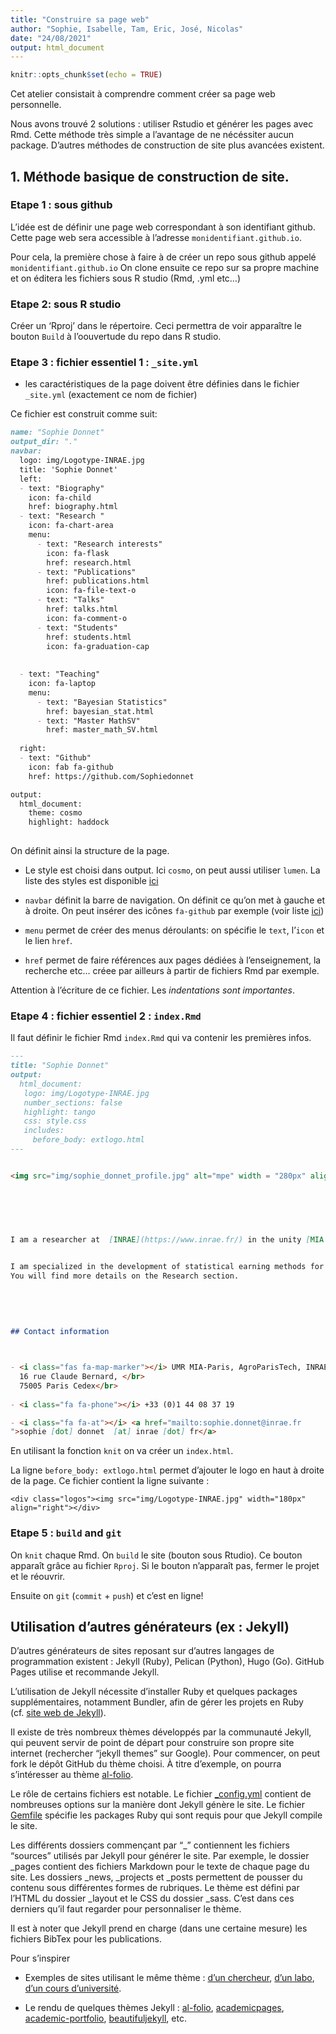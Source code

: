 ```yaml
---
title: "Construire sa page web"
author: "Sophie, Isabelle, Tam, Eric, José, Nicolas"
date: "24/08/2021"
output: html_document
---
```


```r
knitr::opts_chunk$set(echo = TRUE)
```

Cet atelier consistait à comprendre comment créer sa page web personnelle. 

Nous avons trouvé 2 solutions : utiliser Rstudio et générer les pages avec Rmd. Cette méthode très simple a l'avantage de ne nécéssiter aucun package. 
D'autres méthodes de construction de site plus avancées existent. 


## 1. Méthode basique de construction de site. 


### Etape 1 : sous github 

L'idée est de définir une page web correspondant à son identifiant github. 
Cette page web sera accessible à l'adresse `monidentifiant.github.io`. 

Pour cela, la première chose à faire à de créer un repo sous github appelé 
`monidentifiant.github.io`
On clone ensuite ce repo sur sa propre machine et on éditera les fichiers sous R studio (Rmd, .yml etc...)


### Etape 2: sous R studio

Créer un 'Rproj' dans le répertoire. Ceci permettra de voir apparaître le bouton `Build` à l'oouvertude du repo dans R studio. 

### Etape 3 : fichier essentiel 1 : `_site.yml`

- les caractéristiques de la page doivent être définies dans le fichier `_site.yml`  (exactement ce nom de fichier)

Ce fichier est construit comme suit: 

````markdown
name: "Sophie Donnet"
output_dir: "."
navbar:
  logo: img/Logotype-INRAE.jpg
  title: 'Sophie Donnet'
  left:
  - text: "Biography"
    icon: fa-child
    href: biography.html
  - text: "Research "
    icon: fa-chart-area
    menu:
      - text: "Research interests"
        icon: fa-flask
        href: research.html
      - text: "Publications"
        href: publications.html
        icon: fa-file-text-o
      - text: "Talks"
        href: talks.html
        icon: fa-comment-o 
      - text: "Students"
        href: students.html
        icon: fa-graduation-cap 
      
        
  - text: "Teaching"
    icon: fa-laptop
    menu:
      - text: "Bayesian Statistics"
        href: bayesian_stat.html
      - text: "Master MathSV"
        href: master_math_SV.html
             
  right:
  - text: "Github"
    icon: fab fa-github
    href: https://github.com/Sophiedonnet

output:
  html_document:
    theme: cosmo
    highlight: haddock
    
````

On définit ainsi la structure de la page. 

  - Le style est choisi dans output. Ici `cosmo`, on peut aussi utiliser `lumen`. La liste des styles est disponible [ici](https://www.datadreaming.org/post/r-markdown-theme-gallery/) 
  
  - `navbar` définit la barre de navigation. On définit ce qu'on met à gauche et à droite. On peut insérer  des icônes `fa-github` par exemple (voir liste [ici](https://fontawesome.com/v4.7/icons/))
  
  - `menu` permet de créer des menus déroulants: on spécifie le `text`, l'`icon` et le lien `href`. 
  
  - `href` permet de faire références aux pages dédiées à l'enseignement, la recherche etc... créee par ailleurs à partir de fichiers Rmd par exemple. 
  
Attention à l'écriture de ce fichier. Les *indentations sont importantes*.



### Etape 4 : fichier essentiel 2 : `index.Rmd`

Il faut définir le fichier Rmd `index.Rmd` qui va contenir les premières infos. 

````markdown
---
title: "Sophie Donnet"
output: 
  html_document:
   logo: img/Logotype-INRAE.jpg
   number_sections: false
   highlight: tango
   css: style.css
   includes:
     before_body: extlogo.html
---


<img src="img/sophie_donnet_profile.jpg" alt="mpe" width = "280px" align="right"> </img>
  
  

  

  
I am a researcher at  [INRAE](https://www.inrae.fr/) in the unity [MIA Paris](https://www6.inrae.fr/mia-paris). I am the head of the team [SOLsTIS](https://www6.inrae.fr/mia-paris/Equipes/SOLsTIS) (Statistical mOdelling and Learning for environnemenT and lIfe Sciences).  Our unity is located at [AgroParisTech](https://www.agroparistech.fr) in Paris for yet a few months. 


I am specialized in the development of statistical earning methods for ecology and life sciences in general. I work with people from different background: statisticians, ecologists ...
You will find more details on the Research section.
  
  
 
  
  
## Contact information



- <i class="fas fa-map-marker"></i> UMR MIA-Paris, AgroParisTech, INRAE, </br>
  16 rue Claude Bernard, </br>
  75005 Paris Cedex</br>
  
- <i class="fa fa-phone"></i> +33 (0)1 44 08 37 19

- <i class="fa fa-at"></i> <a href="mailto:sophie.donnet@inrae.fr
">sophie [dot] donnet  [at] inrae [dot] fr</a>

````

En utilisant la fonction `knit` on va créer un `index.html`. 

La ligne `before_body: extlogo.html` permet d'ajouter le logo en haut à droite de la page. Ce fichier contient la ligne suivante : 

````
<div class="logos"><img src="img/Logotype-INRAE.jpg" width="180px" align="right"></div>
```` 

### Etape 5 : `build` and `git`

On `knit` chaque Rmd.  On `build` le site (bouton sous Rtudio).  Ce bouton apparaît grâce au fichier `Rproj`. Si le bouton n'apparaît pas,  fermer le projet et le réouvrir.  

Ensuite on `git` (`commit` + `push`)  et c'est en ligne! 

## Utilisation d'autres générateurs (ex : Jekyll)

D'autres générateurs de sites reposant sur d'autres langages de programmation existent : Jekyll (Ruby), Pelican (Python), Hugo (Go). GitHub Pages utilise et recommande Jekyll. 

L'utilisation de Jekyll nécessite d'installer Ruby et quelques packages supplémentaires, notamment Bundler, afin de gérer les projets en Ruby (cf. [site web de Jekyll](https://jekyllrb.com)).

Il existe de très nombreux thèmes développés par la communauté Jekyll, qui peuvent servir de point de départ pour construire son propre site internet (rechercher "jekyll themes" sur Google). Pour commencer, on peut fork le dépôt GitHub du thème choisi. À titre d'exemple, on pourra s'intéresser au thème [al-folio](https://github.com/alshedivat/al-folio).

Le rôle de certains fichiers est notable. Le fichier [_config.yml](https://jekyllrb.com/docs/configuration/) contient de nombreuses options sur la manière dont Jekyll génère le site. Le fichier [Gemfile](https://jekyllrb.com/docs/ruby-101/) spécifie les packages Ruby qui sont requis pour que Jekyll compile le site.

Les différents dossiers commençant par "_" contiennent les fichiers "sources" utilisés par Jekyll pour générer le site. Par exemple, le dossier _pages contient des fichiers Markdown pour le texte de chaque page du site. Les dossiers _news, _projects et _posts permettent de pousser du contenu sous différentes formes de rubriques. Le thème est défini par l'HTML du dossier _layout et le CSS du dossier _sass. C'est dans ces derniers qu'il faut regarder pour personnaliser le thème.

Il est à noter que Jekyll prend en charge (dans une certaine mesure) les fichiers BibTex pour les publications.

Pour s'inspirer

- Exemples de sites utilisant le même thème : [d'un chercheur](https://jchiquet.github.io/), [d'un labo](https://decisionlab.ucsf.edu/), [d'un cours d'université](https://sailinglab.github.io/pgm-spring-2019/).

- Le rendu de quelques thèmes Jekyll : [al-folio](https://alshedivat.github.io/al-folio/), [academicpages](https://academicpages.github.io), [academic-portfolio](https://ys1998.github.io/academic-portfolio/), [beautifuljekyll](https://beautifuljekyll.com/), etc.